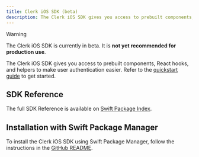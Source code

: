 ```yaml
---
title: Clerk iOS SDK (beta)
description: The Clerk iOS SDK gives you access to prebuilt components, React hooks, and helpers to make user authentication easier.
---
```


> [!WARNING]
> The Clerk iOS SDK is currently in beta. It is **not yet recommended for production use**.

The Clerk iOS SDK gives you access to prebuilt components, React hooks, and helpers to make user authentication easier. Refer to the [quickstart guide](/docs/quickstarts/ios) to get started.

## SDK Reference

The full SDK Reference is available on [Swift Package Index](https://swiftpackageindex.com/clerk/clerk-ios/main/documentation/clerksdk).

## Installation with Swift Package Manager

To install the Clerk iOS SDK using Swift Package Manager, follow the instructions in the [GitHub README](https://github.com/clerk/clerk-ios?tab=readme-ov-file#-installation).
